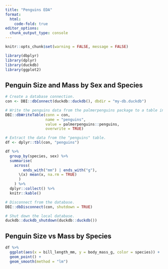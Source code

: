 ```yaml
---
title: "Penguins EDA"
format:
  html:
    code-fold: true
editor_options: 
  chunk_output_type: console
---
```


```r
knitr::opts_chunk$set(warning = FALSE, message = FALSE) 
```

```r
library(dbplyr)
library(dplyr)
library(duckdb)
library(ggplot2)
```


## Penguin Size and Mass by Sex and Species

```r
# Create a database connection.
con <- DBI::dbConnect(duckdb::duckdb(), dbdir = "my-db.duckdb")

# Write the penguins data from the palmerpenguins package to a table in the DB and assign a name "pengiuns".
DBI::dbWriteTable(conn = con,
                  name = "penguins",
                  value = palmerpenguins::penguins,
                  overwrite = TRUE)

# Extract the data from the "penguins" table.
df <- dplyr::tbl(con, "penguins")

```

```r
df %>%
  group_by(species, sex) %>%
  summarise(
    across(
        ends_with("mm") | ends_with("g"),
      \(x) mean(x, na.rm = TRUE)
      )
    ) %>%
  dplyr::collect() %>%
  knitr::kable()

# Disconnect from the database.
DBI::dbDisconnect(con, shutdown = TRUE)

# Shut down the local database.
duckdb::duckdb_shutdown(duckdb::duckdb())
```

## Penguin Size vs Mass by Species

```r
df %>%
  ggplot(aes(x = bill_length_mm, y = body_mass_g, color = species)) +
  geom_point() +
  geom_smooth(method = "lm")
```
